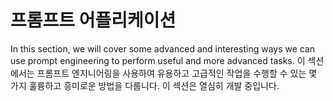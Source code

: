 # 프롬프트 어플리케이션


In this section, we will cover some advanced and interesting ways we can use prompt engineering to perform useful and more advanced tasks. 
이 섹션에서는 프롬프트 엔지니어링을 사용하여 유용하고 고급적인 작업을 수행할 수 있는 몇 가지 훌륭하고 흥미로운 방법을 다룹니다.
<Callout emoji="⚠️">
  이 섹션은 열심히 개발 중입니다.
</Callout>
